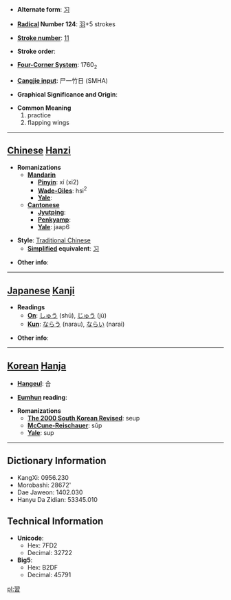 * '''Alternate form''': [[习]]

* '''[[Wiktionary:Chinese radical index| Radical]] Number 124''': [[Wiktionary:Chinese radical index 羽|羽]]+5 strokes

* '''[[Wiktionary:Chinese total strokes index|Stroke number]]''': [[Wiktionary:Chinese total strokes index 11|11]]

* '''Stroke order''': 

* '''[[Wiktionary:Chinese four corner index|Four-Corner System]]''': 1760<sub>2</sub>

* '''[[Wiktionary:Chinese Cangjie index|Cangjie input]]''': 尸一竹日 (SMHA)

* '''Graphical Significance and Origin''': 

* '''Common Meaning'''
*#practice
*# flapping wings


----

== [[Chinese]] [[Hanzi]] ==

* '''Romanizations'''
** '''[[Mandarin]]'''
*** '''[[Pinyin]]''': xí (xi2)
*** '''[[Wade-Giles]]''': hsi<sup>2</sup>
*** '''[[Yale]]''': 
** '''[[Cantonese]]'''
*** '''[[Jyutping]]''':
*** '''[[Penkyamp]]''': 
*** '''[[Yale]]''': jaap6

* '''Style''': [[Traditional Chinese]] 
** '''[[Simplified Chinese|Simplified]] equivalent''': [[习]]

* '''Other info''': 

----

== [[Japanese]] [[Kanji]] ==

* '''Readings'''
** '''[[On]]''': [[しゅう]] (shū), [[じゅう]] (jū)
** '''[[Kun]]''': [[ならう]] (narau), [[ならい]] (narai)

* '''Other info''':  

----

== [[Korean]] [[Hanja]] ==

* '''[[Hangeul]]''': 습

* '''[[Eumhun]] reading''': 

* '''Romanizations'''
** '''[[The 2000 South Korean Revised Romanization|The 2000 South Korean Revised]]''': seup
** '''[[McCune-Reischauer]]''': sŭp
** '''[[Yale]]''': sup

----

== Dictionary Information ==

* KangXi: 0956.230
* Morobashi: 28672'
* Dae Jaweon: 1402.030
* Hanyu Da Zidian: 53345.010

== Technical Information ==

* '''Unicode''':
** Hex: 7FD2
** Decimal: 32722
* '''Big5''':
** Hex: B2DF
** Decimal: 45791

[[pl:習]]